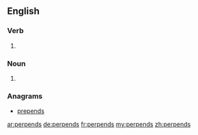 ==English==

===Verb===
{{head|en}}

# {{en-third-person singular of|perpend}}

===Noun===
{{head|en|plural}}

# {{plural of|perpend|lang=en}}

===Anagrams===
* [[prepends#English|prepends]]

[[ar:perpends]]
[[de:perpends]]
[[fr:perpends]]
[[my:perpends]]
[[zh:perpends]]